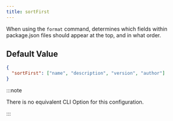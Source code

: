 ```yaml
---
title: sortFirst
---
```


When using the `format` command, determines which fields within package.json files should appear at the top, and in what order.

## Default Value

```json title=".syncpackrc"
{
  "sortFirst": ["name", "description", "version", "author"]
}
```

:::note

There is no equivalent CLI Option for this configuration.

:::
